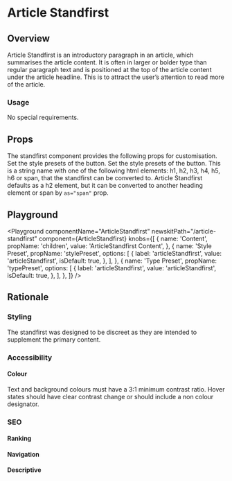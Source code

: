


# Article Standfirst

## Overview

Article Standfirst is an introductory paragraph in an article, which summarises the article content. It is often in larger or bolder type than regular paragraph text and is positioned at the top of the article content under the article headline. This is to attract the user’s attention to read more of the article.

### Usage

No special requirements.


## Props

The standfirst component provides the following props for customisation.
<LegacyBlock marginTop="sizing040">
  <Prop name="stylePreset" type="string" default="articleStandfirst">
    Set the style presets of the button.
  </Prop>
   <Prop name="typePreset" type="string" default="articleStandfirst">
    Set the style presets of the button.
  </Prop>
  <Prop name="as" type="'h1' | 'h2' | 'h3' | 'h4' | 'h5' | 'h6' | 'span'">
    This is a string name with one of the following html elements: h1, h2, h3, h4, h5, h6 or span, that the standfirst can be converted to.
    Article Standfirst defaults as a h2 element, but it can be converted to another heading element or span by `as="span"` prop.
  </Prop>
</LegacyBlock>

## Playground

<Playground
  componentName="ArticleStandfirst"
  newskitPath="/article-standfirst"
  component={ArticleStandfirst}
  knobs={[
    {
      name: 'Content',
      propName: 'children',
      value: 'ArticleStandfirst Content',
    },
    {
      name: 'Style Preset',
      propName: 'stylePreset',
      options: [
        {
          label: 'articleStandfirst',
          value: 'articleStandfirst',
          isDefault: true,
        },
      ],
    },
        {
      name: 'Type Preset',
      propName: 'typePreset',
      options: [
        {
          label: 'articleStandfirst',
          value: 'articleStandfirst',
          isDefault: true,
        },
      ],
    },
  ]}
/>

## Rationale

### Styling

The standfirst was designed to be discreet as they are intended to supplement the primary content.

### Accessibility

#### Colour

Text and background colours must have a 3:1 minimum contrast ratio.
Hover states should have clear contrast change or should include a non colour designator.

### SEO

#### Ranking

#### Navigation

#### Descriptive
